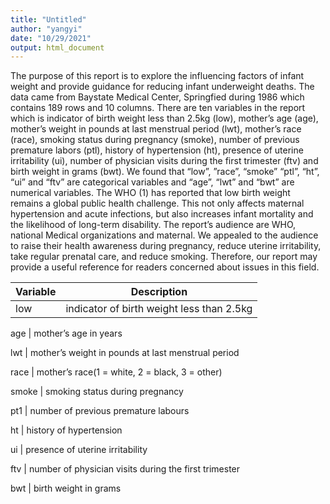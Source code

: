 ```yaml
---
title: "Untitled"
author: "yangyi"
date: "10/29/2021"
output: html_document
---
```


The purpose of this report is to explore the influencing factors of infant weight and provide guidance for reducing infant underweight deaths. The data came from Baystate Medical Center, Springfied during 1986 which contains 189 rows and 10 columns. There are ten variables in the report which is indicator of birth weight less than 2.5kg (low), mother’s age (age), mother’s weight in pounds at last menstrual period (lwt), mother’s race (race), smoking status during pregnancy (smoke), number of previous premature labors (ptl), history of hypertension (ht), presence of uterine irritability (ui), number of physician visits during the first trimester (ftv) and birth weight in grams (bwt). We found that “low”, ”race”, “smoke” “ptl”, “ht”, “ui” and “ftv” are categorical variables and “age”, “lwt” and “bwt” are numerical variables. 
The WHO (1) has reported that low birth weight remains a global public health challenge. This not only affects maternal hypertension and acute infections, but also increases infant mortality and the likelihood of long-term disability. The report’s audience are WHO, national Medical organizations and maternal. We appealed to the audience to raise their health awareness during pregnancy, reduce uterine irritability, take regular prenatal care, and reduce smoking.
Therefore, our report may provide a useful reference for readers concerned about issues in this field. 


Variable | Description
------ | ------
  low | indicator of birth weight less than 2.5kg

age | mother's age in years

lwt | mother's weight in pounds at last menstrual period

race | mother's race(1 = white, 2 = black, 3 = other)

smoke | smoking status during pregnancy

pt1 | number of previous premature labours

ht | history of hypertension

ui | presence of uterine irritability

ftv | number of physician visits during the first trimester

bwt | birth weight in grams

